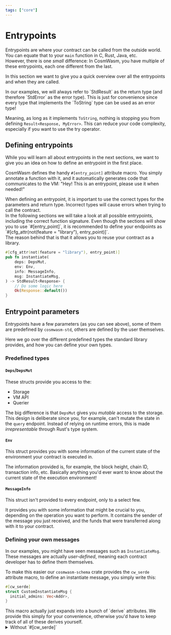 ```yaml
---
tags: ["core"]
---
```



# Entrypoints

Entrypoints are where your contract can be called from the outside world. You
can equate that to your `main` function in C, Rust, Java, etc.  
However, there is one _small_ difference: In CosmWasm, you have multiple of
these entrypoints, each one different from the last.

In this section we want to give you a quick overview over all the entrypoints
and when they are called.

<Callout>
  In our examples, we will always refer to `StdResult` as the return type (and therefore `StdError` as the error type).
  This is just for convenience since every type that implements the `ToString` type can be used as an error type!

Meaning, as long as it implements `ToString`, nothing is stopping you from
defining `Result<Response, MyError>`. This can reduce your code complexity,
especially if you want to use the try operator.

</Callout>

## Defining entrypoints

While you will learn all about entrypoints in the next sections, we want to give
you an idea on how to define an entrypoint in the first place.

CosmWasm defines the handy `#[entry_point]` attribute macro. You simply annotate
a function with it, and it automatically generates code that communicates to the
VM: "Hey! This is an entrypoint, please use it when needed!"

<Callout>
  When defining an entrypoint, it is important to use the correct types for the
  parameters and return type. Incorrect types will cause errors when trying to
  call the contract.
  <br /> In the following sections we will take a look at all possible entrypoints,
  including the correct function signature.
</Callout>

<Callout>
  Even though the sections will show you to use `#[entry_point]`, it is
  recommended to define your endpoints as `#[cfg_attr(not(feature = "library"),
  entry_point)]`.
  <br /> The reason behind that is that it allows you to reuse your contract as a
  library.
</Callout>

```rust template="core"
#[cfg_attr(not(feature = "library"), entry_point)]
pub fn instantiate(
    deps: DepsMut,
    env: Env,
    info: MessageInfo,
    msg: InstantiateMsg,
) -> StdResult<Response> {
    // Do some logic here
    Ok(Response::default())
}
```

## Entrypoint parameters

Entrypoints have a few parameters (as you can see above), some of them are
predefined by `cosmwasm-std`, others are defined by the user themselves.

Here we go over the different predefined types the standard library provides,
and how you can define your own types.

### Predefined types

#### `Deps`/`DepsMut`

These structs provide you access to the:

- Storage
- VM API
- Querier

The big difference is that `DepsMut` gives you _mutable_ access to the storage.
This design is deliberate since you, for example, can't mutate the state in the
`query` endpoint. Instead of relying on runtime errors, this is made
_irrepresentable_ through Rust's type system.

#### `Env`

This struct provides you with some information of the current state of the
environment your contract is executed in.

The information provided is, for example, the block height, chain ID,
transaction info, etc. Basically anything you'd ever want to know about the
current state of the execution environment!

#### `MessageInfo`

This struct isn't provided to every endpoint, only to a select few.

It provides you with some information that might be crucial to you, depending on
the operation you want to perform. It contains the sender of the message you
just received, and the funds that were transferred along with it to your
contract.

### Defining your own messages

In our examples, you might have seen messages such as `InstantiateMsg`. These
messages are actually _user-defined_, meaning each contract developer has to
define them themselves.

To make this easier our `cosmwasm-schema` crate provides the `cw_serde`
attribute macro, to define an instantiate message, you simply write this:

```rust filename="instantiate.rs" template="core"
#[cw_serde]
struct CustomInstantiateMsg {
  initial_admins: Vec<Addr>,
}
```

<Callout>
  This macro actually just expands into a bunch of `derive` attributes.
  We provide this simply for your convenience, otherwise you'd have to keep track of all of these derives yourself.

  <details>
    <summary>Without `#[cw_serde]`</summary>

```rust filename="instantiate.rs" template="core"
#[derive(
  serde::Serialize,
  serde::Deserialize,
  Clone,
  Debug,
  PartialEq,
  schemars::JsonSchema
)]
#[serde(deny_unknown_fields)]
struct CustomInstantiateMsg {
  initial_admins: Vec<Addr>,
}
```

  </details>
</Callout>
